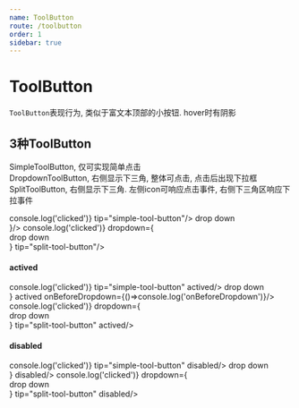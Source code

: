 ```yaml
---
name: ToolButton
route: /toolbutton
order: 1
sidebar: true
---
```



# ToolButton
`ToolButton`表现行为, 类似于富文本顶部的小按钮. hover时有阴影
## 3种ToolButton
>
SimpleToolButton, 仅可实现简单点击<br/>
DropdownToolButton, 右侧显示下三角, 整体可点击, 点击后出现下拉框<br/>
SplitToolButton, 右侧显示下三角. 左侧icon可响应点击事件, 右侧下三角区响应下拉事件

<div style={{display:'flex'}}>
  <SimpleToolButton icon={"B"} onClick={()=>console.log('clicked')} tip="simple-tool-button"/>
  <DropdownToolButton icon={"D"}  tip="dropdown-tool-button" dropdown={<div>drop down</div>}/>
  <SplitToolButton icon={'S'} onClick={()=>console.log('clicked')} dropdown={<div>drop down</div>} tip="split-tool-button"/>
</div>
<br/>
<h4>actived</h4>
<div style={{display:'flex'}}>
  <SimpleToolButton icon={"B"} onClick={()=>console.log('clicked')} tip="simple-tool-button" actived/>
  <DropdownToolButton icon={"D"}  tip="dropdown-tool-button" dropdown={<div>drop down</div>} actived  onBeforeDropdown={()=>console.log('onBeforeDropdown')}/>
  <SplitToolButton icon={'S'} onClick={()=>console.log('clicked')} dropdown={<div>drop down</div>} tip="split-tool-button" actived/>
</div>
<br/>
<h4>disabled</h4>
<div style={{display:'flex'}}>
  <SimpleToolButton icon={"B"} onClick={()=>console.log('clicked')} tip="simple-tool-button" disabled/>
  <DropdownToolButton icon={"D"}  tip="dropdown-tool-button" dropdown={<div>drop down</div>} disabled/>
  <SplitToolButton icon={'S'} onClick={()=>console.log('clicked')} dropdown={<div>drop down</div>} tip="split-tool-button" disabled/>
</div>
